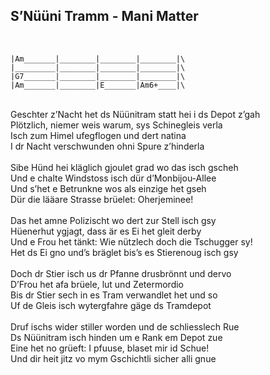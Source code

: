 ## S'Nüüni Tramm - Mani Matter
\
```{}
|Am_______|________|________|________|\
|_________|________|________|________|\
|G7_______|________|________|________|\
|Am_______|________|E_______|Am6+____|\
```
\
Geschter z'Nacht het ds Nüünitram statt hei i ds Depot z'gah\
Plötzlich, niemer weis warum, sys Schinegleis verla\
Isch zum Himel ufegflogen und dert natina\
I dr Nacht verschwunden ohni Spure z'hinderla\
\
Sibe Hünd hei kläglich gjoulet grad wo das isch gscheh\
Und e chalte Windstoss isch dür d'Monbijou-Allee\
Und s'het e Betrunkne wos als einzige het gseh\
Dür die lääare Strasse brüelet: Oherjeminee!\
\
Das het amne Polizischt wo dert zur Stell isch gsy\
Hüenerhut ygjagt, dass är es Ei het gleit derby\
Und e Frou het tänkt: Wie nützlech doch die Tschugger sy!\
Het ds Ei gno und's bräglet bis's es Stierenoug isch gsy\
\
Doch dr Stier isch us dr Pfanne drusbrönnt und dervo\
D'Frou het afa brüele, lut und Zetermordio\
Bis dr Stier sech in es Tram verwandlet het und so\
Uf de Gleis isch wytergfahre gäge ds Tramdepot\
\
Druf ischs wider stiller worden und de schliesslech Rue\
Ds Nüünitram isch hinden um e Rank em Depot zue\
Eine het no grüeft: I pfuuse, blaset mir id Schue!\
Und dir heit jitz vo mym Gschichtli sicher alli gnue\
\
\
